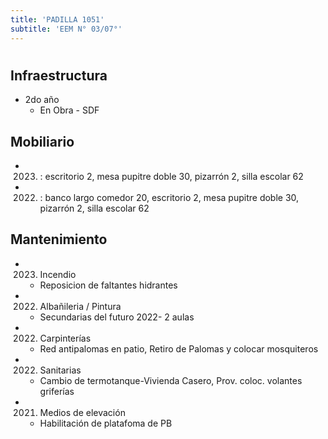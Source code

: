 ```yaml
---
title: 'PADILLA 1051'
subtitle: 'EEM N° 03/07°'
---
```


#
## Infraestructura

* 2do año 
    + En Obra - SDF 


## Mobiliario

*  (2023) : escritorio 2, mesa pupitre doble 30, pizarrón 2, silla escolar 62 

*  (2022) : banco largo comedor 20, escritorio 2, mesa pupitre doble 30, pizarrón 2, silla escolar 62 





## Mantenimiento

*  (2023) Incendio 
    + Reposicion de faltantes  hidrantes

*  (2022) Albañileria / Pintura 
    + Secundarias del futuro 2022- 2 aulas

*  (2022) Carpinterías 
    + Red antipalomas en patio, Retiro de Palomas y colocar mosquiteros

*  (2022) Sanitarias 
    + Cambio de termotanque-Vivienda Casero, Prov. coloc. volantes griferías

*  (2021) Medios de elevación 
    + Habilitación de platafoma de PB







